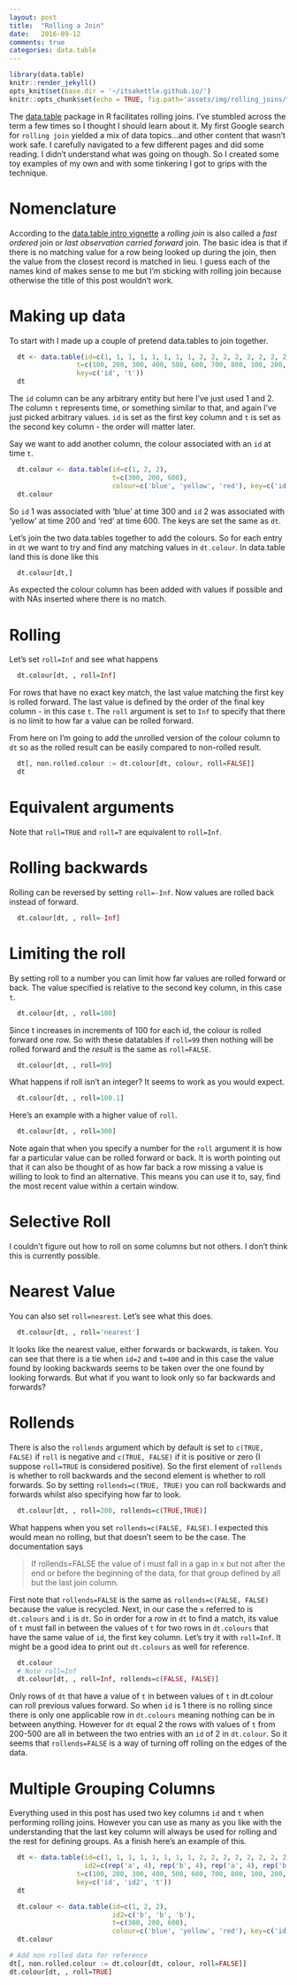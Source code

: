 ```yaml
---
layout: post
title:  "Rolling a Join"
date:   2016-09-12
comments: true
categories: data.table
---
```


```r
library(data.table)
knitr::render_jekyll()
opts_knit$set(base.dir = '~/itsakettle.github.io/')
knitr::opts_chunk$set(echo = TRUE, fig.path='assets/img/rolling_joins/figure/')
```

The [data.table](https://cran.r-project.org/web/packages/data.table/index.html) package in R facilitates rolling joins. I've stumbled across the term a few times so I thought I should learn about it. My first Google search for `rolling join` yielded a mix of data topics...and other content that wasn't work safe. I carefully navigated to a few different pages and did some reading. I didn't understand what was going on though. So I created some toy examples of my own and with some tinkering I got to grips with the technique. 

# Nomenclature

According to the [data.table intro vignette](https://cran.r-project.org/web/packages/data.table/vignettes/datatable-intro.pdf) a *rolling join* is also called a *fast ordered* join or *last observation carried forward* join. The basic idea is that if there is no matching value for a row being looked up during the join, then the value from the closest record is matched in lieu. I guess each of the names kind of makes sense to me but I'm sticking with rolling join because otherwise the title of this post wouldn't work.

# Making up data

To start with I made up a couple of pretend data.tables to join together.

```r
  dt <- data.table(id=c(1, 1, 1, 1, 1, 1, 1, 1, 2, 2, 2, 2, 2, 2, 2, 2),
                 t=c(100, 200, 300, 400, 500, 600, 700, 800, 100, 200, 300, 400, 500, 600, 700, 800),
                 key=c('id', 't'))
  dt
```

The `id` column can be any arbitrary entity but here I've just used 1 and 2. The column `t` represents time, or something similar to that, and again I've just picked arbitrary values. `id` is set as the first key column and `t` is set as the second key column - the order will matter later.

Say we want to add another column, the colour associated with an `id` at time `t`.

```r
  dt.colour <- data.table(id=c(1, 2, 2),
                          t=c(300, 200, 600),
                          colour=c('blue', 'yellow', 'red'), key=c('id', 't'))
  dt.colour
```

So `id` 1 was associated with 'blue' at time 300 and `id` 2 was associated with 'yellow' at time 200 and 'red' at time 600. The keys are set the same as `dt`.

Let's join the two data.tables together to add the colours. So for each entry in `dt` we want to try and find any matching values in `dt.colour`. In data.table land this is done like this

```r
  dt.colour[dt,]
```

As expected the colour column has been added with values if possible and with NAs inserted where there is no match.

# Rolling

Let's set `roll=Inf` and see what happens

```r
  dt.colour[dt, , roll=Inf]
```

For rows that have no exact key match, the last value matching the first key is rolled forward. The last value is defined by the order of the final key column - in this case `t`. The `roll` argument is set to `Inf` to specify that there is no limit to how far a value can be rolled forward.

From here on I'm going to add the unrolled version of the colour column to `dt` so as the rolled result can be easily compared to non-rolled result.

```r
  dt[, non.rolled.colour := dt.colour[dt, colour, roll=FALSE]]
  dt
```

# Equivalent arguments

Note that `roll=TRUE` and `roll=T` are equivalent to `roll=Inf`.

# Rolling backwards

Rolling can be reversed by setting `roll=-Inf`. Now values are rolled back instead of forward.

```r
  dt.colour[dt, , roll=-Inf]
```

# Limiting the roll

By setting roll to a number you can limit how far values are rolled forward or back. The value specified is relative to the second key column, in this case `t`. 


```r
  dt.colour[dt, , roll=100]
```

Since t increases in increments of 100 for each id, the colour is rolled forward one row. So with these datatables if `roll=99` then nothing will be rolled forward and the _result_ is the same as `roll=FALSE`.

```r
  dt.colour[dt, , roll=99]
```

What happens if roll isn't an integer? It seems to work as you would expect.

```r
  dt.colour[dt, , roll=100.1]
```

Here's an example with a higher value of `roll`.

```r
  dt.colour[dt, , roll=300]
```

Note again that when you specify a number for the `roll` argument it is how far a particular value can be rolled forward or back. It is worth pointing out that it can also be thought of as how far back a row missing a value is willing to look to find an alternative. This means you can use it to, say, find the most recent value within a certain window.

# Selective Roll
I couldn't figure out how to roll on some columns but not others. I don't think this is currently possible.

# Nearest Value

You can also set `roll=nearest`. Let's see what this does.

```r
  dt.colour[dt, , roll='nearest']
```

It looks like the nearest value, either forwards or backwards, is taken. You can see that there is a tie when `id=2` and `t=400` and in this case the value found by looking backwards seems to be taken over the one found by looking forwards. But what if you want to look only so far backwards and forwards?

# Rollends

There is also the `rollends` argument which by default is set to `c(TRUE, FALSE)` if `roll` is negative and `c(TRUE, FALSE)` if it is positive or zero (I suppose `roll=TRUE` is considered positive). So the first element of `rollends` is whether to roll backwards and the second element is whether to roll forwards. So by setting `rollends=c(TRUE, TRUE)` you can roll backwards and forwards whilst also specifying how far to look.

```r
  dt.colour[dt, , roll=200, rollends=c(TRUE,TRUE)]
```

What happens when you set `rollends=c(FALSE, FALSE)`. I expected this would mean no rolling, but that doesn't seem to be the case. The documentation says 

> If rollends=FALSE the value of i must fall in a gap in x but not after the end or before the beginning of the data, for that group defined by all but the last join column.

First note that `rollends=FALSE` is the same as `rollends=c(FALSE, FALSE)` because the value is recycled. Next, in our case the `x` referred to is `dt.colours` and `i` is `dt`. So in order for a row in `dt` to find a match, its value of `t` must fall in between the values of `t` for two rows in `dt.colours` that have the same value of `id`, the first key column. Let's try it with `roll=Inf`. It might be a good idea to print out `dt.colours` as well for reference.

```r
  dt.colour
  # Note roll=Inf
  dt.colour[dt, , roll=Inf, rollends=c(FALSE, FALSE)]
```

Only rows of `dt` that have a value of `t` in between values of `t` in dt.colour can roll previous values
forward. So when `id` is 1 there is no rolling since there is only one applicable row in `dt.colours` meaning nothing can be in between anything. However for `dt` equal 2 the rows with values of `t` from 200-500 are all in between the two entries with an `id` of 2 in `dt.colour`. So it seems that `rollends=FALSE` is a way of turning off rolling on the edges of the data.

# Multiple Grouping Columns

Everything used in this post has used two key columns `id` and `t` when performing rolling joins. However you can use as many as you like with the understanding that the last key column will always be used for rolling and the rest for defining groups. As a finish here's an example of this.

```r
  dt <- data.table(id=c(1, 1, 1, 1, 1, 1, 1, 1, 2, 2, 2, 2, 2, 2, 2, 2),
                   id2=c(rep('a', 4), rep('b', 4), rep('a', 4), rep('b', 4)),
                 t=c(100, 200, 300, 400, 500, 600, 700, 800, 100, 200, 300, 400, 500, 600, 700, 800),
                 key=c('id', 'id2', 't'))
  dt
```

```r
  dt.colour <- data.table(id=c(1, 2, 2),
                          id2=c('b', 'b', 'b'),
                          t=c(300, 200, 600),
                          colour=c('blue', 'yellow', 'red'), key=c('id', 'id2', 't'))
  dt.colour
```

```r
# Add non rolled data for reference
dt[, non.rolled.colour := dt.colour[dt, colour, roll=FALSE]]
dt.colour[dt, , roll=TRUE]
```

